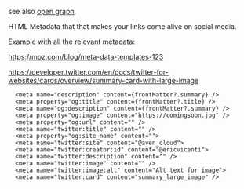 see also [open graph](/open-graph).

HTML Metadata that that makes your links come alive on social media.

Example with all the relevant metadata:

https://moz.com/blog/meta-data-templates-123

https://developer.twitter.com/en/docs/twitter-for-websites/cards/overview/summary-card-with-large-image

```
  <meta name="description" content={frontMatter?.summary} />
  <meta property="og:title" content={frontMatter?.title} />
  <meta name="og:description" content={frontMatter?.summary} />
  <meta property="og:image" content="https://comingsoon.jpg" />
  <meta property="og:url" content="" />
  <meta name="twitter:title" content="" />
  <meta property="og:site_name" content="">
  <meta name="twitter:site" content="@aven_cloud">
  <meta name="twitter:creator:id" content="@ericvicenti">
  <meta name="twitter:description" content="" />
  <meta name="twitter:image" content="" />
  <meta name="twitter:image:alt" content="Alt text for image">
  <meta name="twitter:card" content="summary_large_image" />
```

<!--- © Aven LLC and Aven Contributors. Licensed under Creative Commons CC BY-NC-SA 4.0 https://creativecommons.org/licenses/by-nc-sa/4.0/ -->
